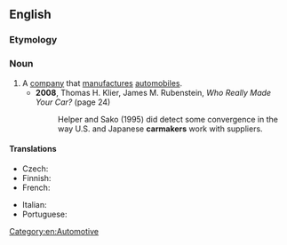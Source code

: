==English==

===Etymology===
{{compound|en|car|maker}}

===Noun===
{{en-noun}}

# A [[company]] that [[manufacture]]s [[automobiles]].
#* '''2008''', Thomas H. Klier, James M. Rubenstein, ''Who Really Made Your Car?'' (page 24)
#*: Helper and Sako (1995) did detect some convergence in the way U.S. and Japanese '''carmakers''' work with suppliers.

====Translations====
{{trans-top|company}}
* Czech: {{t+|cs|automobilka|f}}
* Finnish: {{t+|fi|autonvalmistaja}}
* French: {{t|fr|constructeur automobile|m}}
{{trans-mid}}
* Italian: {{t|it|casa automobilistica|f}}
* Portuguese: {{t|pt|[[montadora]] ([[de]] [[automóveis]])|f}}
{{trans-bottom}}

[[Category:en:Automotive]]